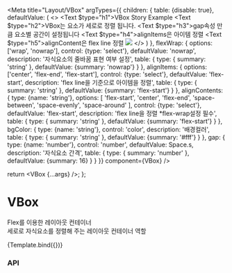 
<!-- 컴포넌트 정의   type: {required: true} -->

<Meta
  title="Layout/VBox"
  argTypes={{
    children: {
      table: {disable: true},
      defaultValue: (
        <>
          <Text $type="h1">VBox Story Example</Text>
          <Text $type="h2">VBox는 요소가 세로로 정렬 됩니다.</Text>
          <Text $type="h3">gap속성 만큼 요소별 공간이 설정됩니다</Text>
          <Text $type="h4">alignItems은 아이템 정렬</Text>
          <Text $type="h5">alignContent은 flex line 정렬</Text>
          <img src="https://www.google.com/images/branding/googlelogo/2x/googlelogo_color_272x92dp.png" />
        </>
      )
    },
    flexWrap: {
      options: ['wrap', 'nowrap'],
      control: {type: 'select'},
      defaultValue: 'nowrap',
      description: '자식요소의 줄바꿈 표현 여부 설정',
      table: {
        type: {
          summary: 'string'
        },
        defaultValue: {summary: 'nowrap'}
      }
    },
    alignItems: {
      options: ['center', 'flex-end', 'flex-start'],
      control: {type: 'select'},
      defaultValue: 'flex-start',
      description: 'flex line을 기준으로 아이템을 정렬',
      table: {
        type: {
          summary: 'string'
        },
        defaultValue: {summary: 'flex-start'}
      }
    },
    alignContents: {
      type: {name: 'string'},
      options: [
        'flex-start',
        'center',
        'flex-end',
        'space-between',
        'space-evenly',
        'space-around'
      ],
      control: {type: 'select'},
      defaultValue: 'flex-start',
      description: 'flex line을 정렬 *flex-wrap설정 필수',
      table: {
        type: {
          summary: 'string'
        },
        defaultValue: {summary: 'flex-start'}
      }
    },
    bgColor: {
      type: {name: 'string'},
      control: 'color',
      description: '배경컬러',
      table: {
        type: {
          summary: 'string'
        },
        defaultValue: {summary: '#fff'}
      }
    },
    gap: {
      type: {name: 'number'},
      control: 'number',
      defaultValue: Space.s,
      description: '자식요소 간격',
      table: {
        type: {
          summary: 'number'
        },
        defaultValue: {summary: 16}
      }
    }
  }}
  component={VBox}
/>

<!-- Define template for Primary Story -->

  return <VBox {...args} />;
};

# VBox

Flex를 이용한 레이아웃 컨테이너  
세로로 자식요소를 정렬해 주는 레이아웃 컨테이너 역할

<Canvas>
  <Story name="Default">{Template.bind({})}</Story>
</Canvas>

### API

<ArgsTable story="Default" />
